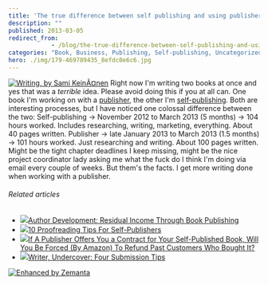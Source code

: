 ```yaml
---
title: 'The true difference between self publishing and using publishers'
description: ""
published: 2013-03-05
redirect_from: 
            - /blog/the-true-difference-between-self-publishing-and-using-publishers/swizec/6047
categories: "Book, Business, Publishing, Self-publishing, Uncategorized, Writing"
hero: ./img/179-469789435_8efdc0e6c6.jpg
---
```

[![Writing, by Sami KeinÃ¤nen](./img/179-469789435_8efdc0e6c6.jpg "Writing, by Sami KeinÃ¤nen")](http://www.flickr.com/photos/sami73/469789435/) Right now I&#x27;m writing two books at once and yes that was a _terrible_ idea. Please avoid doing this if you at all can. One book I&#x27;m working on with a [publisher](http://en.wikipedia.org/wiki/Publishing "Publishing"), the other I&#x27;m [self-publishing](http://en.wikipedia.org/wiki/Self-publishing "Self-publishing"). Both are interesting processes, but I have noticed one colossal difference between the two: Self-publishing -&gt; November 2012 to March 2013 (5 months) -&gt; 104 hours worked. Includes researching, writing, marketing, everything. About 40 pages written. Publisher -&gt; late January 2013 to March 2013 (1.5 months) -&gt; 101 hours worked. Just researching and writing. About 100 pages written. Might be the tight chapter deadlines I keep missing, might be the nice project coordinator lady asking me what the fuck do I think I&#x27;m doing via email every couple of weeks. But them&#x27;s the facts. I get more writing done when working with a publisher.

###### Related articles

- [![](http://i.zemanta.com/146263368_80_80.jpg)](http://acwpublishinghouse.wordpress.com/2013/02/18/author-development-residual-income-through-book-publishing/)[Author Development: Residual Income Through Book Publishing](http://acwpublishinghouse.wordpress.com/2013/02/18/author-development-residual-income-through-book-publishing/)
- [![](http://i.zemanta.com/148423968_80_80.jpg)](http://www.pbs.org/mediashift/2013/02/10-proofreading-tips-for-self-publishers-058.html)[10 Proofreading Tips For Self-Publishers](http://www.pbs.org/mediashift/2013/02/10-proofreading-tips-for-self-publishers-058.html)
- [![](http://i.zemanta.com/149463175_80_80.jpg)](http://selfpubauthors.com/2013/03/03/if-a-publisher-offers-you-a-contract-for-your-self-published-book-will-you-be-forced-by-amazon-to-refund-past-customers-who-bought-it/)[If A Publisher Offers You a Contract for Your Self-Published Book, Will You Be Forced (By Amazon) To Refund Past Customers Who Bought It?](http://selfpubauthors.com/2013/03/03/if-a-publisher-offers-you-a-contract-for-your-self-published-book-will-you-be-forced-by-amazon-to-refund-past-customers-who-bought-it/)
- [![](http://i.zemanta.com/148295322_80_80.jpg)](http://annaldavis.net/2013/02/26/writer-undercover-four-submission-tips/)[Writer, Undercover: Four Submission Tips](http://annaldavis.net/2013/02/26/writer-undercover-four-submission-tips/)

[![Enhanced by Zemanta](http://img.zemanta.com/zemified_e.png?x-id=4497a9c1-c8b8-4f00-881f-5f49a8ed775d)](http://www.zemanta.com/?px "Enhanced by Zemanta")
